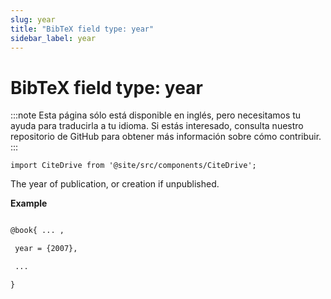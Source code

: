 ```yaml
---
slug: year
title: "BibTeX field type: year"
sidebar_label: year
---
```


# BibTeX field type: year

:::note
Esta página sólo está disponible en inglés, pero necesitamos tu ayuda para traducirla a tu idioma. Si estás interesado, consulta nuestro repositorio de GitHub para obtener más información sobre cómo contribuir.
:::

```mdx-code-block
import CiteDrive from '@site/src/components/CiteDrive';
```
<CiteDrive /> 

The year of publication, or creation if unpublished.

**Example**

```tex

@book{ ... ,

 year = {2007},

 ...

}
```
